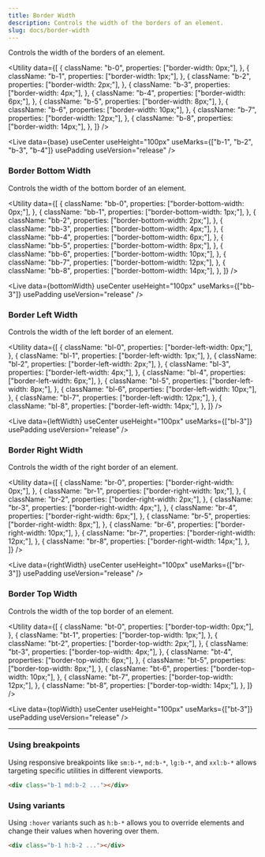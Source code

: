 ```yaml
---
title: Border Width
description: Controls the width of the borders of an element.
slug: docs/border-width
---
```



Controls the width of the borders of an element.

<Utility
  data={[
    {
      className: "b-0",
      properties: ["border-width: 0px;"],
    },
    {
      className: "b-1",
      properties: ["border-width: 1px;"],
    },
    {
      className: "b-2",
      properties: ["border-width: 2px;"],
    },
    {
      className: "b-3",
      properties: ["border-width: 4px;"],
    },
    {
      className: "b-4",
      properties: ["border-width: 6px;"],
    },
    {
      className: "b-5",
      properties: ["border-width: 8px;"],
    },
    {
      className: "b-6",
      properties: ["border-width: 10px;"],
    },
    {
      className: "b-7",
      properties: ["border-width: 12px;"],
    },
    {
      className: "b-8",
      properties: ["border-width: 14px;"],
    },
  ]}
/>

<Live
  data={base}
  useCenter
  useHeight="100px"
  useMarks={["b-1", "b-2", "b-3", "b-4"]}
  usePadding
  useVersion="release"
/>

### Border Bottom Width

Controls the width of the bottom border of an element.

<Utility
  data={[
    {
      className: "bb-0",
      properties: ["border-bottom-width: 0px;"],
    },
    {
      className: "bb-1",
      properties: ["border-bottom-width: 1px;"],
    },
    {
      className: "bb-2",
      properties: ["border-bottom-width: 2px;"],
    },
    {
      className: "bb-3",
      properties: ["border-bottom-width: 4px;"],
    },
    {
      className: "bb-4",
      properties: ["border-bottom-width: 6px;"],
    },
    {
      className: "bb-5",
      properties: ["border-bottom-width: 8px;"],
    },
    {
      className: "bb-6",
      properties: ["border-bottom-width: 10px;"],
    },
    {
      className: "bb-7",
      properties: ["border-bottom-width: 12px;"],
    },
    {
      className: "bb-8",
      properties: ["border-bottom-width: 14px;"],
    },
  ]}
/>

<Live
  data={bottomWidth}
  useCenter
  useHeight="100px"
  useMarks={["bb-3"]}
  usePadding
  useVersion="release"
/>

### Border Left Width

Controls the width of the left border of an element.

<Utility
  data={[
    {
      className: "bl-0",
      properties: ["border-left-width: 0px;"],
    },
    {
      className: "bl-1",
      properties: ["border-left-width: 1px;"],
    },
    {
      className: "bl-2",
      properties: ["border-left-width: 2px;"],
    },
    {
      className: "bl-3",
      properties: ["border-left-width: 4px;"],
    },
    {
      className: "bl-4",
      properties: ["border-left-width: 6px;"],
    },
    {
      className: "bl-5",
      properties: ["border-left-width: 8px;"],
    },
    {
      className: "bl-6",
      properties: ["border-left-width: 10px;"],
    },
    {
      className: "bl-7",
      properties: ["border-left-width: 12px;"],
    },
    {
      className: "bl-8",
      properties: ["border-left-width: 14px;"],
    },
  ]}
/>

<Live
  data={leftWidth}
  useCenter
  useHeight="100px"
  useMarks={["bl-3"]}
  usePadding
  useVersion="release"
/>

### Border Right Width

Controls the width of the right border of an element.

<Utility
  data={[
    {
      className: "br-0",
      properties: ["border-right-width: 0px;"],
    },
    {
      className: "br-1",
      properties: ["border-right-width: 1px;"],
    },
    {
      className: "br-2",
      properties: ["border-right-width: 2px;"],
    },
    {
      className: "br-3",
      properties: ["border-right-width: 4px;"],
    },
    {
      className: "br-4",
      properties: ["border-right-width: 6px;"],
    },
    {
      className: "br-5",
      properties: ["border-right-width: 8px;"],
    },
    {
      className: "br-6",
      properties: ["border-right-width: 10px;"],
    },
    {
      className: "br-7",
      properties: ["border-right-width: 12px;"],
    },
    {
      className: "br-8",
      properties: ["border-right-width: 14px;"],
    },
  ]}
/>

<Live
  data={rightWidth}
  useCenter
  useHeight="100px"
  useMarks={["br-3"]}
  usePadding
  useVersion="release"
/>

### Border Top Width

Controls the width of the top border of an element.

<Utility
  data={[
    {
      className: "bt-0",
      properties: ["border-top-width: 0px;"],
    },
    {
      className: "bt-1",
      properties: ["border-top-width: 1px;"],
    },
    {
      className: "bt-2",
      properties: ["border-top-width: 2px;"],
    },
    {
      className: "bt-3",
      properties: ["border-top-width: 4px;"],
    },
    {
      className: "bt-4",
      properties: ["border-top-width: 6px;"],
    },
    {
      className: "bt-5",
      properties: ["border-top-width: 8px;"],
    },
    {
      className: "bt-6",
      properties: ["border-top-width: 10px;"],
    },
    {
      className: "bt-7",
      properties: ["border-top-width: 12px;"],
    },
    {
      className: "bt-8",
      properties: ["border-top-width: 14px;"],
    },
  ]}
/>

<Live
  data={topWidth}
  useCenter
  useHeight="100px"
  useMarks={["bt-3"]}
  usePadding
  useVersion="release"
/>

---

### Using breakpoints

Using responsive breakpoints like `sm:b-*`, `md:b-*`, `lg:b-*`, and `xxl:b-*` allows targeting specific utilities in different viewports.

```html "md:b-2"
<div class="b-1 md:b-2 ..."></div>
```

### Using variants

Using `:hover` variants such as `h:b-*` allows you to override elements and change their values when hovering over them.

```html "h:b-2"
<div class="b-1 h:b-2 ..."></div>
```
